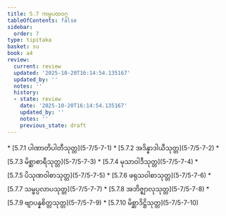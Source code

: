 ```yaml
---
title: 5.7 ကမ္မပထဝဂ္ဂ
tableOfContents: false
sidebar:
  order: 7
type: tipitaka
basket: su
book: a4
review:
  current: review
  updated: '2025-10-20T16:14:54.135167'
  updated_by: ''
  notes: ''
  history:
  - state: review
    date: '2025-10-20T16:14:54.135167'
    updated_by: ''
    notes: ''
    previous_state: draft
---
```



<DynamicBreadcrumb />


<ReviewStatus review={frontmatter.review} showDetails={true} />

<HypothesisAnnotation frontmatter={frontmatter} />



<TableOfContents book="a4" section="5.7">
* [5.7.1 ပါဏာတိပါတီသုတ္တ](5-7/5-7-1)
* [5.7.2 အဒိန္နာဒါယီသုတ္တ](5-7/5-7-2)
* [5.7.3 မိစ္ဆာစာရီသုတ္တ](5-7/5-7-3)
* [5.7.4 မုသာဝါဒီသုတ္တ](5-7/5-7-4)
* [5.7.5 ပိသုဏဝါစာသုတ္တ](5-7/5-7-5)
* [5.7.6 ဖရုသဝါစာသုတ္တ](5-7/5-7-6)
* [5.7.7 သမ္ဖပ္ပလာပသုတ္တ](5-7/5-7-7)
* [5.7.8 အဘိဇ္ဈာလုသုတ္တ](5-7/5-7-8)
* [5.7.9 ဗျာပန္နစိတ္တသုတ္တ](5-7/5-7-9)
* [5.7.10 မိစ္ဆာဒိဋ္ဌိသုတ္တ](5-7/5-7-10)
</TableOfContents>